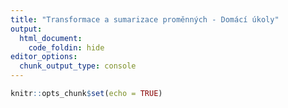 ```yaml
---
title: "Transformace a sumarizace proměnných - Domácí úkoly"
output:
  html_document:
    code_foldin: hide
editor_options: 
  chunk_output_type: console
---
```


```r
knitr::opts_chunk$set(echo = TRUE)
```
